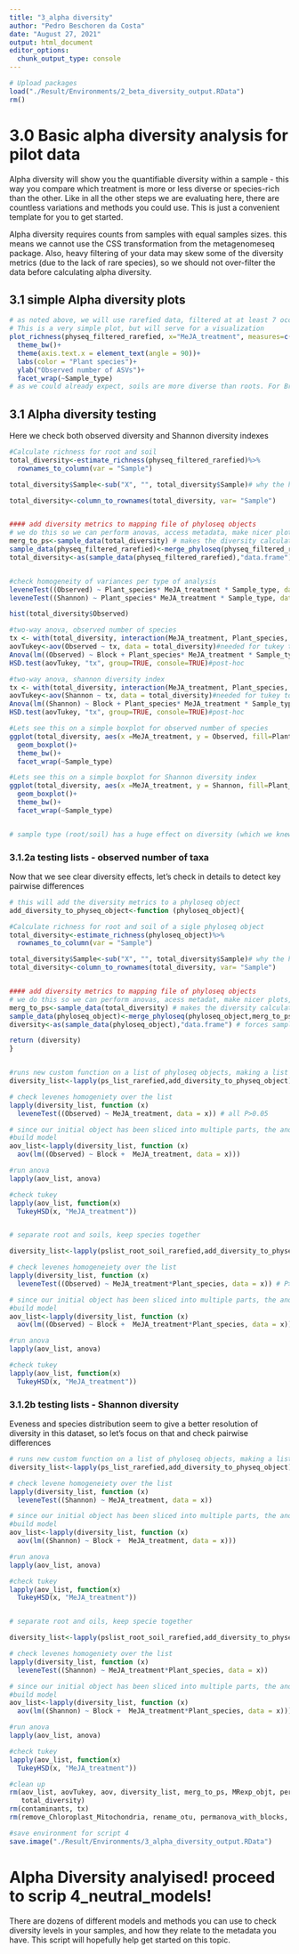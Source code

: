 ```yaml
---
title: "3_alpha diversity"
author: "Pedro Beschoren da Costa"
date: "August 27, 2021"
output: html_document
editor_options: 
  chunk_output_type: console
---
```


```r

# Upload packages
load("./Result/Environments/2_beta_diversity_output.RData")
rm()

```

# 3.0 Basic alpha diversity analysis for pilot data
Alpha diversity will show you the quantifiable diversity within a sample - this way you compare which treatment is more or less diverse or species-rich than the other. Like in all the other steps we are evaluating here, there are countless variations and methods you could use. This is just a convenient template for you to get started.

Alpha diversity requires counts from samples with equal samples sizes. this means we cannot use the CSS transformation from the metagenomeseq package. Also, heavy filtering of your data may skew some of the diversity metrics (due to the lack of rare species), so we should not over-filter the data before calculating alpha diversity.

## 3.1 simple Alpha diversity plots
```r

# as noted above, we will use rarefied data, filtered at at least 7 occurences in the dataset
# This is a very simple plot, but will serve for a visualization
plot_richness(physeq_filtered_rarefied, x="MeJA_treatment", measures=c("Observed"), color="Plant_species")+
  theme_bw()+
  theme(axis.text.x = element_text(angle = 90))+
  labs(color = "Plant species")+
  ylab("Observed number of ASVs")+
  facet_wrap(~Sample_type)
# as we could already expect, soils are more diverse than roots. For Brassica However the difference, if significant, is very small


```
## 3.1 Alpha diversity testing

Here we check both observed diversity and Shannon diversity indexes
```r
#Calculate richness for root and soil
total_diversity<-estimate_richness(physeq_filtered_rarefied)%>%
  rownames_to_column(var = "Sample")

total_diversity$Sample<-sub("X", "", total_diversity$Sample)# why the hell that X popped up? this fix it

total_diversity<-column_to_rownames(total_diversity, var= "Sample")


#### add diversity metrics to mapping file of phyloseq objects
# we do this so we can perform anovas, access metadata, make nicer plots, etc
merg_to_ps<-sample_data(total_diversity) # makes the diversity calculations  sample_data for phyloseq oject...
sample_data(physeq_filtered_rarefied)<-merge_phyloseq(physeq_filtered_rarefied,merg_to_ps) # merge the new phyloseq object with the old phyloseq object
total_diversity<-as(sample_data(physeq_filtered_rarefied),"data.frame") # forces sample data of updated phyloseq object into a dataframe


#check homogeneity of variances per type of analysis
leveneTest((Observed) ~ Plant_species* MeJA_treatment * Sample_type, data = total_diversity) #P>0.05
leveneTest((Shannon) ~ Plant_species* MeJA_treatment * Sample_type, data = total_diversity) #P>0.05

hist(total_diversity$Observed)

#two-way anova, observed number of species
tx <- with(total_diversity, interaction(MeJA_treatment, Plant_species, Sample_type)) #needed for tukey to test interaction
aovTukey<-aov(Observed ~ tx, data = total_diversity)#needed for tukey to test interaction
Anova(lm((Observed) ~ Block + Plant_species* MeJA_treatment * Sample_type, data = total_diversity, contrasts=list(MeJA_treatment=contr.sum, Plant_species=contr.sum)), type = "2") 
HSD.test(aovTukey, "tx", group=TRUE, console=TRUE)#post-hoc

#two-way anova, shannon diversity index
tx <- with(total_diversity, interaction(MeJA_treatment, Plant_species, Sample_type)) #needed for tukey to test interaction
aovTukey<-aov(Shannon ~ tx, data = total_diversity)#needed for tukey to test interaction
Anova(lm((Shannon) ~ Block + Plant_species* MeJA_treatment * Sample_type, data = total_diversity, contrasts=list(MeJA_treatment=contr.sum, Plant_species=contr.sum)), type = "2") 
HSD.test(aovTukey, "tx", group=TRUE, console=TRUE)#post-hoc

#Lets see this on a simple boxplot for observed number of species
ggplot(total_diversity, aes(x =MeJA_treatment, y = Observed, fill=Plant_species))+
  geom_boxplot()+
  theme_bw()+
  facet_wrap(~Sample_type)

#Lets see this on a simple boxplot for Shannon diversity index
ggplot(total_diversity, aes(x =MeJA_treatment, y = Shannon, fill=Plant_species))+
  geom_boxplot()+
  theme_bw()+
  facet_wrap(~Sample_type)


# sample type (root/soil) has a huge effect on diversity (which we knew before we started the experiment), which depends on species (and we could see this on the first plot). let's try to further separate this, slicing out datasets into lists

```
### 3.1.2a testing lists - observed number of taxa

Now that we see clear diversity effects, let's check in details to detect key pairwise differences
```r

# this will add the diversity metrics to a phyloseq object
add_diversity_to_physeq_object<-function (phyloseq_object){

#Calculate richness for root and soil of a sigle phyloseq object
total_diversity<-estimate_richness(phyloseq_object)%>%
  rownames_to_column(var = "Sample")

total_diversity$Sample<-sub("X", "", total_diversity$Sample)# why the hell that X popped up? this fix it
total_diversity<-column_to_rownames(total_diversity, var= "Sample")


#### add diversity metrics to mapping file of phyloseq objects
# we do this so we can perform anovas, acess metadat, make nicer plots, etc
merg_to_ps<-sample_data(total_diversity) # makes the diversity calculations  sample_data for phyloseq oject...
sample_data(phyloseq_object)<-merge_phyloseq(phyloseq_object,merg_to_ps) # merge the new phyloseq object with the old phyloseq object
diversity<-as(sample_data(phyloseq_object),"data.frame") # forces sample data of updated phyloseq object into a dataframe

return (diversity)
}


#runs new custom function on a list of phyloseq objects, making a list of dataframes with alpha diversity indexes - OBSERVED taxa numbers
diversity_list<-lapply(ps_list_rarefied,add_diversity_to_physeq_object)

# check levenes homogeniety over the list
lapply(diversity_list, function (x)
  leveneTest((Observed) ~ MeJA_treatment, data = x)) # all P>0.05

# since our initial object has been sliced into multiple parts, the anova is much simpler
#build model
aov_list<-lapply(diversity_list, function (x)
  aov(lm((Observed) ~ Block +  MeJA_treatment, data = x)))

#run anova
lapply(aov_list, anova)

#check tukey
lapply(aov_list, function(x)
  TukeyHSD(x, "MeJA_treatment"))


# separate root and soils, keep species together

diversity_list<-lapply(pslist_root_soil_rarefied,add_diversity_to_physeq_object)

# check levenes homogeneiety over the list
lapply(diversity_list, function (x)
  leveneTest((Observed) ~ MeJA_treatment*Plant_species, data = x)) # P>0.05

# since our initial object has been sliced into multiple parts, the anova is much simpler
#build model
aov_list<-lapply(diversity_list, function (x)
  aov(lm((Observed) ~ Block +  MeJA_treatment*Plant_species, data = x)))

#run anova
lapply(aov_list, anova)

#check tukey
lapply(aov_list, function(x)
  TukeyHSD(x, "MeJA_treatment"))


```
### 3.1.2b testing lists - Shannon diversity
Eveness and species distribution seem to give a better resolution of diversity in this dataset, so let's focus on that and check pairwise differences
```r

# runs new custom function on a list of phyloseq objects, making a list of dataframes with alpha diversity indexes
diversity_list<-lapply(ps_list_rarefied,add_diversity_to_physeq_object)

# check levene homogeneiety over the list
lapply(diversity_list, function (x)
  leveneTest((Shannon) ~ MeJA_treatment, data = x))

# since our initial object has been sliced into multiple parts, the anova is much simpler
#build model
aov_list<-lapply(diversity_list, function (x)
  aov(lm((Shannon) ~ Block +  MeJA_treatment, data = x)))

#run anova
lapply(aov_list, anova)

#check tukey
lapply(aov_list, function(x)
  TukeyHSD(x, "MeJA_treatment"))


# separate root and oils, keep specie together

diversity_list<-lapply(pslist_root_soil_rarefied,add_diversity_to_physeq_object)

# check levenes homogeniety over the list
lapply(diversity_list, function (x)
  leveneTest((Shannon) ~ MeJA_treatment*Plant_species, data = x))

# since our initial object has been sliced into multiple parts, the anova is much simpler
#build model
aov_list<-lapply(diversity_list, function (x)
  aov(lm((Shannon) ~ Block +  MeJA_treatment*Plant_species, data = x)))

#run anova
lapply(aov_list, anova)

#check tukey
lapply(aov_list, function(x)
  TukeyHSD(x, "MeJA_treatment"))

#clean up
rm(aov_list, aovTukey, aov, diversity_list, merg_to_ps, MRexp_objt, perm2, parwise_AT_root, parwise_AT_soil,parwise_BO_root, parwise_BO_soil, Pairwise_list, normalization_listed, pairwise_output,
   total_diversity)
rm(contaminants, tx)
rm(remove_Chloroplast_Mitochondria, rename_otu, permanova_with_blocks, NMDS_listing, id2hash, get_taxa_nomy, extract_p_R2_from_pairwiseAdonis2_list, beta_disp_plotAndTest, backup_and_rename, add_diversity_to_physeq_object)

#save environment for script 4
save.image("./Result/Environments/3_alpha_diversity_output.RData")

```

# Alpha Diversity analyised! proceed to scrip 4_neutral_models!

There are dozens of different models and methods you can use to check diversity levels in your samples, and how they relate to the metadata you have.  This script will hopefully help get started on this topic. 
